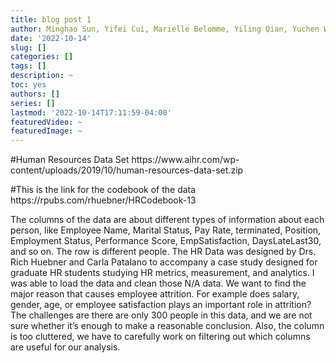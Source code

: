 ```yaml
---
title: blog post 1
author: Minghao Sun, Yifei Cui, Marielle Belomme, Yiling Qian, Yuchen Wen
date: '2022-10-14'
slug: []
categories: []
tags: []
description: ~
toc: yes
authors: []
series: []
lastmod: '2022-10-14T17:11:59-04:00'
featuredVideo: ~
featuredImage: ~
---
```


#Human Resources Data Set
https://www.aihr.com/wp-content/uploads/2019/10/human-resources-data-set.zip

#This is the link for the codebook of the data
https://rpubs.com/rhuebner/HRCodebook-13

The columns of the data are about different types of information about each person, like Employee Name, Marital Status, Pay Rate, terminated, Position, Employment Status, Performance Score, EmpSatisfaction, DaysLateLast30, and so on. The row is different people. The HR Data was designed by Drs. Rich Huebner and Carla Patalano to accompany a case study designed for graduate HR students studying HR metrics, measurement, and analytics. I was able to load the data and clean those N/A data. We want to find the major reason that causes employee attrition. For example does salary, gender, age, or employee satisfaction plays an important role in attrition? The challenges are there are only 300 people in this data, and we are not sure whether it's enough to make a reasonable conclusion. Also, the column is too cluttered, we have to carefully work on filtering out which columns are useful for our analysis.